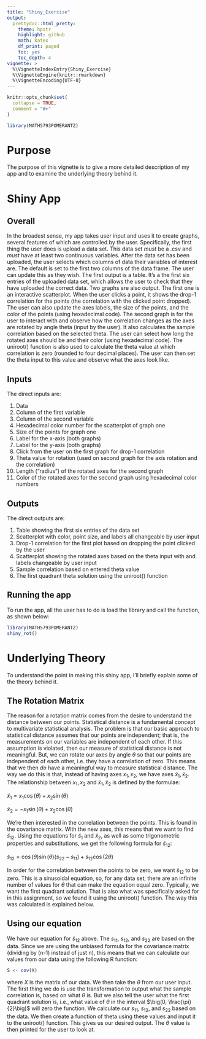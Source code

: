 ```yaml
---
title: "Shiny_Exercise"
output: 
  prettydoc::html_pretty:
    theme: hpstr
    highlight: github
    math: katex
    df_print: paged
    toc: yes
    toc_depth: 4
vignette: >
  %\VignetteIndexEntry{Shiny_Exercise}
  %\VignetteEngine{knitr::rmarkdown}
  %\VignetteEncoding{UTF-8}
---
```


```r
knitr::opts_chunk$set(
  collapse = TRUE,
  comment = "#>"
)
```

```r
library(MATH5793POMERANTZ)
```

# Purpose

The purpose of this vignette is to give a more detailed description of my app and to examine the underlying theory behind it.

# Shiny App

## Overall

In the broadest sense, my app takes user input and uses it to create graphs, several features of which are controlled by the user. Specifically, the first thing the user does is upload a data set. This data set *must* be a .csv and *must* have at least two continuous variables. After the data set has been uploaded, the user selects which columns of data their variables of interest are. The default is set to the first two columns of the data frame. The user can update this as they wish.
The first output is a table. It's a the first six entries of the uploaded data set, which allows the user to check that they have uploaded the correct data.
Two graphs are also output. The first one is an interactive scatterplot. When the user clicks a point, it shows the drop-1 correlation for the points (the correlation with the clicked point dropped). The user can also update the axes labels, the size of the points, and the color of the points (using hexadecimal code).
The second graph is for the user to interact with and observe how the correlation changes as the axes are rotated by angle theta (input by the user). It also calculates the sample correlation based on the selected theta. The user can select how long the rotated axes should be and their color (using hexadecimal code). The uniroot() function is also used to calculate the theta value at which correlation is zero (rounded to four decimal places). The user can then set the theta input to this value and observe what the axes look like.

## Inputs

The direct inputs are:

1. Data
1. Column of the first variable
1. Column of the second variable
1. Hexadecimal color number for the scatterplot of graph one
1. Size of the points for graph one
1. Label for the x-axis (both graphs)
1. Label for the y-axis (both graphs)
1. Click from the user on the first graph for drop-1 correlation
1. Theta value for rotation (used on second graph for the axis rotation and the correlation)
1. Length ("radius") of the rotated axes for the second graph
1. Color of the rotated axes for the second graph using hexadecimal color numbers

## Outputs

The direct outputs are:

1. Table showing the first six entries of the data set
1. Scatterplot with color, point size, and labels all changeable by user input
1. Drop-1 correlation for the first plot based on dropping the point clicked by the user
1. Scatterplot showing the rotated axes based on the theta input with and labels changeable by user input
1. Sample correlation based on entered theta value
1. The first quadrant theta solution using the uniroot() function

## Running the app

To run the app, all the user has to do is load the library and call the function, as shown below:

```r
library(MATH5793POMERANTZ)
shiny_rot()
```


# Underlying Theory

To understand the point in making this shiny app, I'll briefly explain some of the theory behind it.

## The Rotation Matrix

The reason for a rotation matrix comes from the desire to understand the distance between our points. Statistical distance is a fundamental concept to multivariate statistical analysis. The problem is that our basic approach to statistical distance assumes that our points are independent; that is, the measurements on our variables are independent of each other. If this assumption is violated, then our measure of statistical distance is not meaningful. But, we can rotate our axes by angle $\theta$ so that our points are independent of each other, i.e. they have a correlation of zero. This means that we then *do* have a meaningful way to measure statistical distance. The way we do this is that, instead of having axes $x_1, x_2$, we have axes $\tilde{x}_1, \tilde{x}_2$. The relationship between $x_1, x_2$ and $\tilde{x}_1, \tilde{x}_2$ is defined by the formulae: 

$\tilde{x}_1 = x_1\cos(\theta) + x_2\sin(\theta)$

$\tilde{x}_2 = -x_1\sin(\theta) + x_2\cos(\theta)$

We're then interested in the correlation between the points. This is found in the covariance matrix. With the new axes, this means that we want to find $\tilde{s}_{12}$. Using the equations for $\tilde{s}_1$ and $\tilde{x}_2$, as well as some trigonometric properties and substitutions, we get the following formula for $\tilde{s}_{12}$:

$\tilde{s}_{12} = \cos(\theta)\sin(\theta)(s_{22} - s_{11}) + s_{12}\cos(2\theta)$

In order for the correlation between the points to be zero, we want $\tilde{s}_{12}$ to be zero. This is a sinusoidal equation, so, for any data set, there are an infinite number of values for $\theta$ that can make the equation equal zero. Typically, we want the first quadrant solution. That is also what was specifically asked for in this assignment, so we found it using the uniroot() function. The way this was calculated is explained below.

## Using our equation

We have our equation for $\tilde{s}_{12}$ above. The $s_{11}$, $s_{12}$, and $s_{22}$ are based on the data. Since we are using the unbiased formula for the covariance matrix (dividing by (n-1) instead of just n), this means that we can calculate our values from our data using the following R function:

```r
S <- cov(X)
```

where $X$ is the matrix of our data. We then take the $\theta$ from our user input. The first thing we do is use the transformation to output what the sample correlation is, based on what $\theta$ is. But we also tell the user what the first quadrant solution is, i.e., what value of $\theta$ in the interval $\big(0, \frac{\pi}{2}\big)$ will zero the function. We calculate our  $s_{11}$, $s_{12}$, and $s_{22}$ based on the data. We then create a function of theta using these values and input it to the uniroot() function. This gives us our desired output. The $\theta$ value is then printed for the user to look at.










